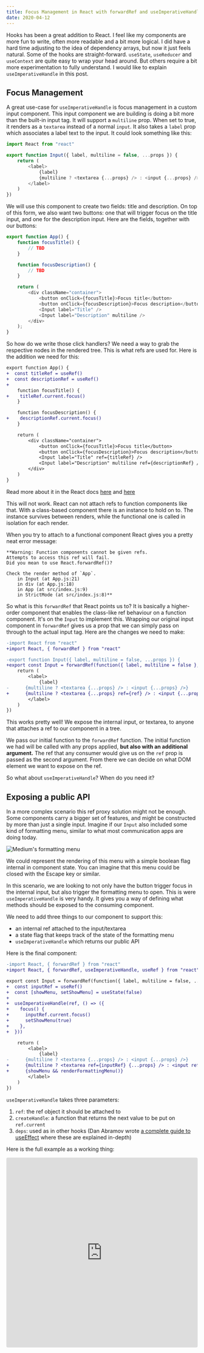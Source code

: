 ```yaml
---
title: Focus Management in React with forwardRef and useImperativeHandle
date: 2020-04-12
---
```


Hooks has been a great addition to React. I feel like my components are more fun
to write, often more readable and a bit more logical. I did have a hard time
adjusting to the idea of dependency arrays, but now it just feels natural. Some
of the hooks are straight-forward. `useState`, `useReducer` and `useContext` are
quite easy to wrap your head around. But others require a bit more
experimentation to fully understand. I would like to explain
`useImperativeHandle` in this post.

## Focus Management

A great use-case for `useImperativeHandle` is focus management in a custom input
component. This input component we are building is doing a bit more than the
built-in input tag. It will support a `multiline` prop. When set to true, it
renders as a `textarea` instead of a normal `input`. It also takes a `label`
prop which associates a label text to the input. It could look something like
this:

```js
import React from "react"

export function Input({ label, multiline = false, ...props }) {
	return (
		<label>
			{label}
			{multiline ? <textarea {...props} /> : <input {...props} />}
		</label>
	)
})
```

We will use this component to create two fields: title and description. On top
of this form, we also want two buttons: one that will trigger focus on the title
input, and one for the description input. Here are the fields, together with our
buttons:

```js
export function App() {
	function focusTitle() {
		// TBD
	}

	function focusDescription() {
		// TBD
	}

	return (
		<div className="container">
			<button onClick={focusTitle}>Focus title</button>
			<button onClick={focusDescription}>Focus description</button>
			<Input label="Title" />
			<Input label="Description" multiline />
		</div>
	);
}
```

So how do we write those click handlers? We need a way to grab the respective
nodes in the rendered tree. This is what refs are used for. Here is the addition
we need for this:

```diff
export function App() {
+  const titleRef = useRef()
+  const descriptionRef = useRef()
+
	function focusTitle() {
+    titleRef.current.focus()
	}

	function focusDescription() {
+    descriptionRef.current.focus()
	}

	return (
		<div className="container">
			<button onClick={focusTitle}>Focus title</button>
			<button onClick={focusDescription}>Focus description</button>
			<Input label="Title" ref={titleRef} />
			<Input label="Description" multiline ref={descriptionRef} />
		</div>
	)
}
```

Read more about it in the React docs
[here](https://reactjs.org/docs/refs-and-the-dom.html) and
[here](https://reactjs.org/docs/hooks-reference.html#useref)

This will not work. React can not attach refs to function components like that.
With a class-based component there is an instance to hold on to. The instance
survives between renders, while the functional one is called in isolation for
each render.

When you try to attach to a functional component React gives you a pretty neat
error message:

```
**Warning: Function components cannot be given refs.
Attempts to access this ref will fail.
Did you mean to use React.forwardRef()?

Check the render method of `App`.
    in Input (at App.js:21)
    in div (at App.js:18)
    in App (at src/index.js:9)
    in StrictMode (at src/index.js:8)**
```

So what is this `forwardRef` that React points us to? It is basically a
higher-order component that enables the class-like ref behaviour on a function
component. It's on the `Input` to implement this. Wrapping our original input
component in `forwardRef` gives us a prop that we can simply pass on through to
the actual input tag. Here are the changes we need to make:

```diff
-import React from "react"
+import React, { forwardRef } from "react"

-export function Input({ label, multiline = false, ...props }) {
+export const Input = forwardRef(function({ label, multiline = false }, ref) {
	return (
		<label>
			{label}
-      {multiline ? <textarea {...props} /> : <input {...props} />}
+      {multiline ? <textarea {...props} ref={ref} /> : <input {...props} ref={ref} />}
		</label>
	)
})
```

This works pretty well! We expose the internal input, or textarea, to anyone
that attaches a ref to our component in a tree.

We pass our initial function to the `forwardRef` function. The initial function
we had will be called with any props applied, **but also with an additional
argument.** The ref that any consumer would give us on the `ref` prop is passed
as the second argument. From there we can decide on what DOM element we want to
expose on the ref.

So what about `useImperativeHandle`? When do you need it?

## Exposing a public API

In a more complex scenario this ref proxy solution might not be enough. Some
components carry a bigger set of features, and might be constructed by more than
just a single input. Imagine if our `Input` also included some kind of
formatting menu, similar to what most communication apps are doing today.

![Medium's formatting menu](./formatting_menu.png)

We could represent the rendering of this menu with a simple boolean flag
internal in component state. You can imagine that this menu could be closed with
the Escape key or similar.

In this scenario, we are looking to not only have the button trigger focus in
the internal input, but also trigger the formatting menu to open. This is were
`useImperativeHandle` is very handy. It gives you a way of defining what methods
should be exposed to the consuming component.

We need to add three things to our component to support this:

-   an internal ref attached to the input/textarea
-   a state flag that keeps track of the state of the formatting menu
-   `useImperativeHandle` which returns our public API

Here is the final component:

```diff
-import React, { forwardRef } from "react"
+import React, { forwardRef, useImperativeHandle, useRef } from "react"

export const Input = forwardRef(function({ label, multiline = false, ...props }, ref) {
+  const inputRef = useRef()
+  const [showMenu, setShowMenu] = useState(false)
+
+  useImperativeHandle(ref, () => ({
+    focus() {
+      inputRef.current.focus()
+      setShowMenu(true)
+    },
+  }))

	return (
		<label>
			{label}
-      {multiline ? <textarea {...props} /> : <input {...props} />}
+      {multiline ? <textarea ref={inputRef} {...props} /> : <input ref={inputRef} {...props} />}
+      {showMenu && renderFormattingMenu()}
		</label>
	)
})
```

`useImperativeHandle` takes three parameters:

1. `ref`: the ref object it should be attached to
2. `createHandle`: a function that returns the next value to be put on
   `ref.current`
3. `deps`: used as in other hooks (Dan Abramov wrote
   [a complete guide to useEffect](https://overreacted.io/a-complete-guide-to-useeffect/)
   where these are explained in-depth)

Here is the full example as a working thing:

<iframe
	src="https://codesandbox.io/embed/useimperativehandle-m11lz?fontsize=14&hidenavigation=1&theme=dark"
	style="width:100%; height:500px; border:0; border-radius: 4px; overflow:hidden;"
	title="useImperativeHandle"
	allow="geolocation; microphone; camera; midi; vr; accelerometer; gyroscope; payment; ambient-light-sensor; encrypted-media; usb"
	sandbox="allow-modals allow-forms allow-popups allow-scripts allow-same-origin"
></iframe>
